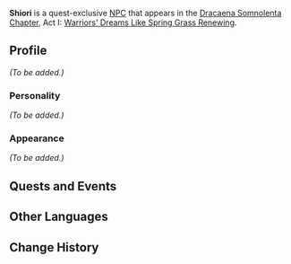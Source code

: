 {{Meta
<!-- REMOVE THIS TEMPLATE AFTER ADDING MISSING INFO -->
|missing_NPC_profile  = yes
}}
{{Character Infobox
|type             = Quest NPC
|image            = NPC Shiori.jpg
|region           = Inazuma
}}
'''Shiori''' {{Lang|ja=志織}} is a quest-exclusive [[NPC]] that appears in the [[Dracaena Somnolenta Chapter]], Act I: [[Warriors' Dreams Like Spring Grass Renewing]].

==Profile==
<!-- detailed story/lore information goes here -->
''(To be added.)''

===Personality===
''(To be added.)''

===Appearance===
''(To be added.)''

==Quests and Events==
{{Quests and Events}}

==Other Languages==
{{Other Languages
|default_hidden = 1
|en      = Shiori
|zhs     = 志织
|zhs_rm  = Zhìzhī
|zht     = 志織
|zht_rm  = Zhìzhī
|ja      = 志織
|ja_rm   = Shiori
|ko      = 시오리
|ko_rm   = Siori
|es      = Shiori
|fr      = Shiori
|ru      = Сиори
|th      = Shiori
|vi      = Shiori
|de      = Shiori
|id      = Shiori
|pt      = Shiori
|tr      = Shiori
|it      = Shiori
}}

==Change History==
{{Change History|2.1}}